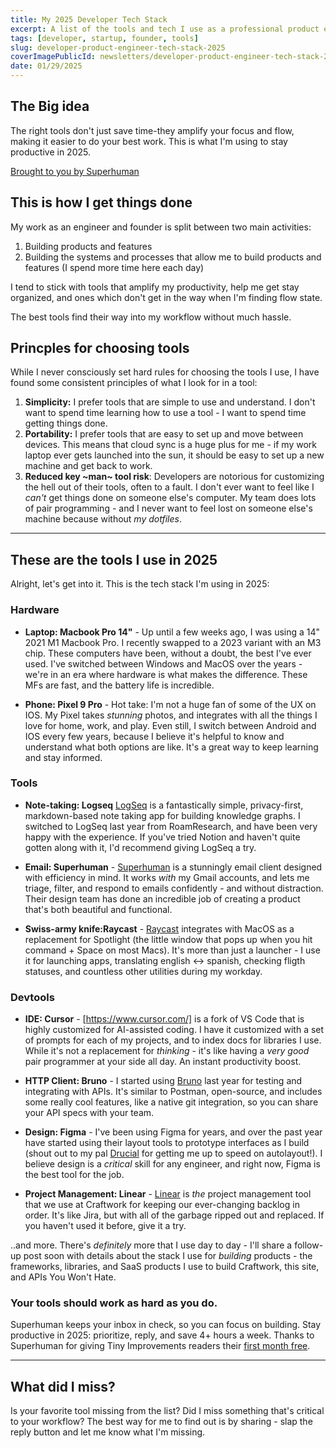 ```yaml
---
title: My 2025 Developer Tech Stack
excerpt: A list of the tools and tech I use as a professional product engineer in 2025.
tags: [developer, startup, founder, tools]
slug: developer-product-engineer-tech-stack-2025
coverImagePublicId: newsletters/developer-product-engineer-tech-stack-2025/cover
date: 01/29/2025
---
```


## The Big idea

The right tools don't just save time-they amplify your focus and flow, making it easier to do your best work. This is what I'm using to stay productive in 2025.

<a href="https://superhuman.com/ti?utm_medium=brought-to-you-by&utm_source=email" className="text-xs lg:text-xs xl:text-xs">
  Brought to you by Superhuman
</a>

## This is how I get things done

My work as an engineer and founder is split between two main activities:

1. Building products and features
2. Building the systems and processes that allow me to build products and features (I spend more time here each day)

I tend to stick with tools that amplify my productivity, help me get stay organized, and ones which don't get in the way when I'm finding flow state.

The best tools find their way into my workflow without much hassle.

## Princples for choosing tools

While I never consciously set hard rules for choosing the tools I use, I have found some consistent principles of what I look for in a tool:

1. **Simplicity:** I prefer tools that are simple to use and understand. I don't want to spend time learning how to use a tool - I want to spend time getting things done.
2. **Portability:** I prefer tools that are easy to set up and move between devices. This means that cloud sync is a huge plus for me - if my work laptop ever gets launched into the sun, it should be easy to set up a new machine and get back to work.
3. **Reduced key ~man~ tool risk**: Developers are notorious for customizing the hell out of their tools, often to a fault. I don't ever want to feel like I _can't_ get things done on someone else's computer. My team does lots of pair programming - and I never want to feel lost on someone else's machine because without _my dotfiles_.

---

## These are the tools I use in 2025

Alright, let's get into it. This is the tech stack I'm using in 2025:

### Hardware

- **Laptop: Macbook Pro 14"** - Up until a few weeks ago, I was using a 14" 2021 M1 Macbook Pro. I recently swapped to a 2023 variant with an M3 chip.  These computers have been, without a doubt, the best I've ever used. I've switched between Windows and MacOS over the years -  we're in an era where hardware is what makes the difference. These MFs are fast, and the battery life is incredible.

- **Phone: Pixel 9 Pro** - Hot take: I'm not a huge fan of some of the UX on IOS. My Pixel takes _stunning_ photos, and integrates with all the things I love for home, work, and play. Even still, I switch between Android and IOS every few years, because I believe it's helpful to know and understand what both options are like. It's a great way to keep learning and stay informed.

### Tools

- **Note-taking: Logseq** [LogSeq](https://logseq.com/) is a fantastically simple, privacy-first, markdown-based note taking app for building knowledge graphs. I switched to LogSeq last year from RoamResearch, and have been very happy with the experience. If you've tried Notion and haven't quite gotten along with it, I'd recommend giving LogSeq a try.

- **Email: Superhuman** - [Superhuman](https://superhuman.com/ti?utm_medium=body-rec) is a stunningly email client  designed with efficiency in mind. It works _with_ my Gmail accounts, and lets me triage, filter, and respond to emails confidently - and without distraction. Their design team has done an incredible job of creating a product that's both beautiful and functional.

- **Swiss-army knife:Raycast** - [Raycast](https://www.raycast.com/) integrates with MacOS as a replacement for Spotlight (the little window that pops up when you hit command + Space on most Macs). It's more than just a launcher - I use it for launching apps, translating english &harr; spanish, checking fligth statuses, and countless other utilities during my workday.

### Devtools

- **IDE: Cursor** - [https://www.cursor.com/] is a fork of VS Code that is highly customized for AI-assisted coding. I have it customized with a set of prompts for each of my projects, and to index docs for libraries I use. While it's not a replacement for _thinking_ - it's like having a _very good_ pair programmer at your side all day. An instant productivity boost.

- **HTTP Client: Bruno** - I started using [Bruno](https://www.usebruno.com/) last year for testing and integrating with APIs. It's similar to Postman, open-source, and includes some really cool features, like a native git integration, so you can share your API specs with your team.

- **Design: Figma** - I've been using Figma for years, and over the past year have started using their layout tools to prototype interfaces as I build (shout out to my pal [Drucial](https://drew-white.dev/) for getting me up to speed on autolayout!). I believe design is a _critical_ skill for any engineer, and right now, Figma is the best tool for the job.

- **Project Management: Linear** - [Linear](https://linear.app/) is _the_ project management tool that we use at Craftwork for keeping our ever-changing backlog in order.  It's like Jira, but with all of the garbage ripped out and replaced. If you haven't used it before, give it a try.


..and more. There's _definitely_ more that I use day to day - I'll share a follow-up post soon with details about the stack I use for _building_ products - the frameworks, libraries, and SaaS products I use to build Craftwork, this site, and APIs You Won't Hate.


### Your tools should work as hard as you do.

Superhuman keeps your inbox in check, so you can focus on building. Stay productive in 2025: prioritize, reply, and save 4+ hours a week. Thanks to Superhuman for giving Tiny Improvements readers their [first month free](https://superhuman.com/ti?utm_medium=sponsor-callout&utm_source=mikebifulco-com).

---

## What did I miss?

Is your favorite tool missing from the list? Did I miss something that's critical to your workflow? The best way for me to find out is by sharing - slap the reply button and let me know what I'm missing.
